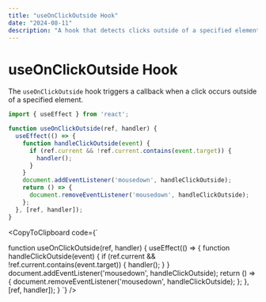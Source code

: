 ```yaml
---
title: "useOnClickOutside Hook"
date: "2024-08-11"
description: "A hook that detects clicks outside of a specified element."
---
```


# useOnClickOutside Hook

The `useOnClickOutside` hook triggers a callback when a click occurs outside of a specified element.

```jsx
import { useEffect } from 'react';

function useOnClickOutside(ref, handler) {
  useEffect(() => {
    function handleClickOutside(event) {
      if (ref.current && !ref.current.contains(event.target)) {
        handler();
      }
    }
    document.addEventListener('mousedown', handleClickOutside);
    return () => {
      document.removeEventListener('mousedown', handleClickOutside);
    };
  }, [ref, handler]);
}
```

<CopyToClipboard code={`

function useOnClickOutside(ref, handler) {
  useEffect(() => {
    function handleClickOutside(event) {
      if (ref.current && !ref.current.contains(event.target)) {
        handler();
      }
    }
    document.addEventListener('mousedown', handleClickOutside);
    return () => {
      document.removeEventListener('mousedown', handleClickOutside);
    };
  }, [ref, handler]);
}
`} />